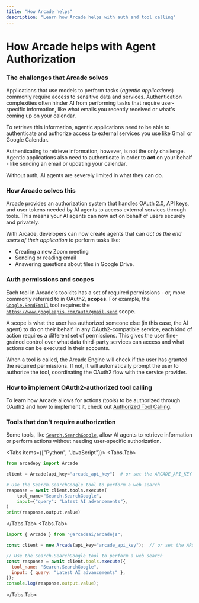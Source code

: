 ```yaml
---
title: "How Arcade helps"
description: "Learn how Arcade helps with auth and tool calling"
---
```


# How Arcade helps with Agent Authorization

### The challenges that Arcade solves

Applications that use models to perform tasks (_agentic applications_) commonly require access to sensitive data and services. Authentication complexities often hinder AI from performing tasks that require user-specific information, like what emails you recently received or what's coming up on your calendar.

To retrieve this information, agentic applications need to be able to authenticate and authorize access to external services you use like Gmail or Google Calendar.

Authenticating to retrieve information, however, is not the only challenge. Agentic applications also need to authenticate in order to **act** on your behalf - like sending an email or updating your calendar.

Without auth, AI agents are severely limited in what they can do.

### How Arcade solves this

Arcade provides an authorization system that handles OAuth 2.0, API keys, and user tokens needed by AI agents to access external services through tools. This means your AI agents can now act on behalf of users securely and privately.

With Arcade, developers can now create agents that can _act as the end users of their application_ to perform tasks like:

- Creating a new Zoom meeting
- Sending or reading email
- Answering questions about files in Google Drive.

### Auth permissions and scopes

Each tool in Arcade's toolkits has a set of required permissions - or, more commonly referred to in OAuth2, **scopes**. For example, the [`Google.SendEmail`](/toolkits/productivity/google/gmail#sendemail) tool requires the [`https://www.googleapis.com/auth/gmail.send`](https://developers.google.com/identity/protocols/oauth2/scopes#gmail) scope.

A scope is what the user has authorized someone else (in this case, the AI agent) to do on their behalf. In any OAuth2-compatible service, each kind of action requires a different set of permissions. This gives the user fine-grained control over what data third-party services can access and what actions can be executed in their accounts.

When a tool is called, the Arcade Engine will check if the user has granted the required permissions. If not, it will automatically prompt the user to authorize the tool, coordinating the OAuth2 flow with the service provider.

### How to implement OAuth2-authorized tool calling

To learn how Arcade allows for actions (tools) to be authorized through OAuth2 and how to implement it, check out [Authorized Tool Calling](/home/auth/auth-tool-calling).


### Tools that don't require authorization

Some tools, like [`Search.SearchGoogle`](/toolkits/search/google_search#searchgoogle), allow AI agents to retrieve information or perform actions without needing user-specific authorization.

<Tabs items={["Python", "JavaScript"]}>
<Tabs.Tab>
```python
from arcadepy import Arcade

client = Arcade(api_key="arcade_api_key")  # or set the ARCADE_API_KEY env var

# Use the Search.SearchGoogle tool to perform a web search
response = await client.tools.execute(
    tool_name="Search.SearchGoogle",
    input={"query": "Latest AI advancements"},
)
print(response.output.value)
```
</Tabs.Tab>
<Tabs.Tab>
```javascript
import { Arcade } from "@arcadeai/arcadejs";

const client = new Arcade(api_key="arcade_api_key");  // or set the ARCADE_API_KEY env var

// Use the Search.SearchGoogle tool to perform a web search
const response = await client.tools.execute({
  tool_name: "Search.SearchGoogle",
  input: { query: "Latest AI advancements" },
});
console.log(response.output.value);
```
</Tabs.Tab>
</Tabs>
